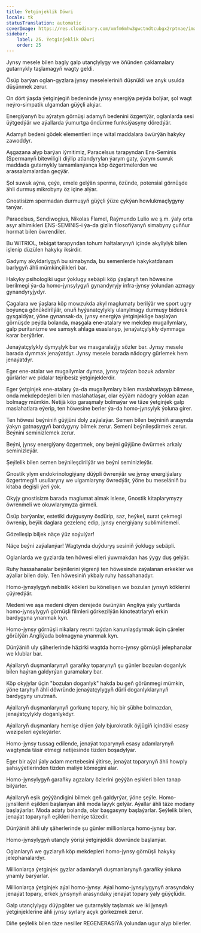 ```yaml
---
title: Ýetginjeklik Döwri
locale: tk
statusTranslation: automatic
coverImage: https://res.cloudinary.com/xmfm6mhw3gwctndtcubgx2rptnae/image/upload/v1740337243/small_cover_educacion_fundamental_a051170f1c.webp
sidebar:
    label: 25. Ýetginjeklik Döwri
    order: 25
---
```

Jynsy mesele bilen bagly galp utançlylygy we öňünden çaklamalary gutarnykly taşlamagyň wagty geldi.

Ösüp barýan oglan-gyzlara jynsy meseleleriniň düşnükli we anyk usulda düşünmek zerur.

On dört ýaşda ýetginjegiň bedeninde jynsy energiýa peýda bolýar, şol wagt neýro-simpatik ulgamdan güýçli akýar.

Energiýanyň bu aýratyn görnüşi adamyň bedenini özgertýär, oglanlarda sesi üýtgedýär we aýallarda ýumurtga öndürme funksiýasyny döredýär.

Adamyň bedeni gödek elementleri inçe wital maddalara öwürýän hakyky zawoddyr.

Aşgazana alyp barýan iýmitimiz, Paracelsus tarapyndan Ens-Seminis (Spermanyň bitewiligi) diýlip atlandyrylan ýarym gaty, ýarym suwuk maddada gutarnykly tamamlanýança köp özgertmelerden we arassalamalardan geçýär.

Şol suwuk aýna, çeýe, emele gelýän sperma, özünde, potensial görnüşde ähli durmuş mikrobyny öz içine alýar.

Gnostisizm spermadan durmuşyň güýçli ýüze çykýan howlukmaçlygyny tanýar.

Paracelsus, Sendiwogius, Nikolas Flamel, Raýmundo Lulio we ş.m. ýaly orta asyr alhimikleri ENS-SEMINIS-i ýa-da gizlin filosofiýanyň simabyny çuňňur hormat bilen öwrendiler.

Bu WITRIOL, tebigat tarapyndan tohum haltalarynyň içinde akyllylyk bilen işlenip düzülen hakyky iksirdir.

Gadymy akyldarlygyň bu simabynda, bu semenlerde hakykatdanam barlygyň ähli mümkinçilikleri bar.

Hakyky psihologiki ugur ýoklugy sebäpli köp ýaşlaryň ten höwesine berilmegi ýa-da homo-jynsylygyň gynandyryjy infra-jynsy ýolundan azmagy gynandyryjydyr.

Çagalara we ýaşlara köp mowzukda akyl maglumaty berilýär we sport ugry boýunça gönükdirilýär, onuň hyýanatçylykly ulanylmagy durmuşy biderek gysgaldýar, ýöne gynansak-da, jynsy energiýa ýetginjeklige başlaýan görnüşde peýda bolanda, maşgala ene-atalary we mekdep mugallymlary, galp puritanizme we samsyk ahlaga esaslanyp, jenaýatçylykly dymmaga karar berýärler.

Jenaýatçylykly dymyşlyk bar we masgaralaýjy sözler bar. Jynsy mesele barada dymmak jenaýatdyr. Jynsy mesele barada nädogry gürlemek hem jenaýatdyr.

Eger ene-atalar we mugallymlar dymsa, jynsy taýdan bozuk adamlar gürlärler we pidalar tejribesiz ýetginjeklerdir.

Eger ýetginjek ene-atalary ýa-da mugallymlary bilen maslahatlaşyp bilmese, onda mekdepdeşleri bilen maslahatlaşar, olar eýýäm nädogry ýoldan azan bolmagy mümkin. Netijä köp garaşmaly bolmaýar we täze ýetginjek galp maslahatlara eýerip, ten höwesine berler ýa-da homo-jynsylyk ýoluna girer.

Ten höwesi beýniniň güýjüni doly zaýalaýar. Semen bilen beýniniň arasynda ýakyn gatnaşygyň bardygyny bilmek zerur. Semeni beýnileşdirmek zerur. Beýnini seminizlemek zerur.

Beýni, jynsy energiýany özgertmek, ony beýni güýjüne öwürmek arkaly seminizleýär.

Şeýlelik bilen semen beýnileşdirilýär we beýni seminizleýär.

Gnostik ylym endokrinologiýany düýpli öwrenýär we jynsy energiýalary özgertmegiň usullaryny we ulgamlaryny öwredýär, ýöne bu meseläniň bu kitaba degişli ýeri ýok.

Okyjy gnostisizm barada maglumat almak islese, Gnostik kitaplarymyzy öwrenmeli we okuwlarymyza girmeli.

Ösüp barýanlar, estetiki duýgusyny ösdürip, saz, heýkel, surat çekmegi öwrenip, beýik daglara gezelenç edip, jynsy energiýany sublimirlemeli.

Gözelleşip biljek näçe ýüz soýulýar!

Näçe beýni zaýalanýar! Wagtynda duýduryş sesiniň ýoklugy sebäpli.

Oglanlarda we gyzlarda ten höwesi elleri ýuwmakdan has ýygy duş gelýär.

Ruhy hassahanalar beýnilerini ýigrenji ten höwesinde zaýalanan erkekler we aýallar bilen doly. Ten höwesiniň ykbaly ruhy hassahanadyr.

Homo-jynsylygyň nebislik kökleri bu könelişen we bozulan jynsyň köklerini çüýredýär.

Medeni we aşa medeni diýen derejede öwünýän Angliýa ýaly ýurtlarda homo-jynsylygyň görnüşli filmleri görkezilýän kinoteatrlaryň erkin bardygyna ynanmak kyn.

Homo-jynsy görnüşli nikalary resmi taýdan kanunlaşdyrmak üçin çäreler görülýän Angliýada bolmagyna ynanmak kyn.

Dünýäniň uly şäherlerinde häzirki wagtda homo-jynsy görnüşli jelephanalar we klublar bar.

Aýallaryň duşmanlarynyň garaňky toparynyň şu günler bozulan doganlyk bilen haýran galdyrýan guramalary bar.

Köp okyjylar üçin "bozulan doganlyk" hakda bu geň görünmegi mümkin, ýöne taryhyň ähli döwründe jenaýatçylygyň dürli doganlyklarynyň bardygyny unutmaň.

Aýallaryň duşmanlarynyň gorkunç topary, hiç bir şübhe bolmazdan, jenaýatçylykly doganlykdyr.

Aýallaryň duşmanlary hemişe diýen ýaly bjurokratik öýjügiň içindäki esasy wezipeleri eýeleýärler.

Homo-jynsy tussag edilende, jenaýat toparynyň esasy adamlarynyň wagtynda täsir etmegi netijesinde tizden boşadylýar.

Eger bir aýal ýaly adam mertebesini ýitirse, jenaýat toparynyň ähli howply şahsyýetlerinden tizden maliýe kömegini alar.

Homo-jynsylygyň garaňky agzalary özlerini geýýän eşikleri bilen tanap bilýärler.

Aýallaryň eşik geýýändigini bilmek geň galdyrýar, ýöne şeýle. Homo-jynslileriň eşikleri başlanýan ähli moda laýyk gelýär. Aýallar ähli täze modany başlaýarlar. Moda adaty bolanda, olar başgasyny başlaýarlar. Şeýlelik bilen, jenaýat toparynyň eşikleri hemişe täzedir.

Dünýäniň ähli uly şäherlerinde şu günler millionlarça homo-jynsy bar.

Homo-jynsylygyň utançly ýörişi ýetginjeklik döwründe başlanýar.

Oglanlaryň we gyzlaryň köp mekdepleri homo-jynsy görnüşli hakyky jelephanalardyr.

Millionlarça ýetginjek gyzlar adamlaryň duşmanlarynyň garaňky ýoluna ynamly barýarlar.

Millionlarça ýetginjek aýal homo-jynsy. Aýal homo-jynsylygynyň arasyndaky jenaýat topary, erkek jynsynyň arasyndaky jenaýat topary ýaly güýçlüdir.

Galp utançlylygy düýpgöter we gutarnykly taşlamak we iki jynsyň ýetginjeklerine ähli jynsy syrlary açyk görkezmek zerur.

Diňe şeýlelik bilen täze nesiller REGENERASIÝA ýolundan ugur alyp bilerler.

